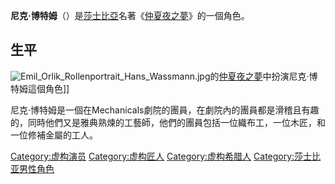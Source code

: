 {{unreferenced|time=2014-10-10T13:11:43+00:00}}
'''尼克·博特姆'''（{{lang|en|'''Nick Bottom'''}}）是[[莎士比亞|莎士比亞]]名著《[[仲夏夜之夢|仲夏夜之夢]]》的一個角色。

== 生平 ==
[[File:Emil_Orlik_Rollenportrait_Hans_Wassmann.jpg|thumb]]的[[仲夏夜之夢|仲夏夜之夢]]中扮演尼克·博特姆這個角色]]

尼克·博特姆是一個在Mechanicals劇院的團員，在劇院內的團員都是滑稽且有趣的，同時他們又是雅典熟煉的工藝師，他們的團員包括一位織布工，一位木匠，和一位修補金屬的工人。

[[Category:虚构演员|Category:虚构演员]]
[[Category:虚构匠人|Category:虚构匠人]]
[[Category:虚构希腊人|Category:虚构希腊人]]
[[Category:莎士比亚男性角色|Category:莎士比亚男性角色]]